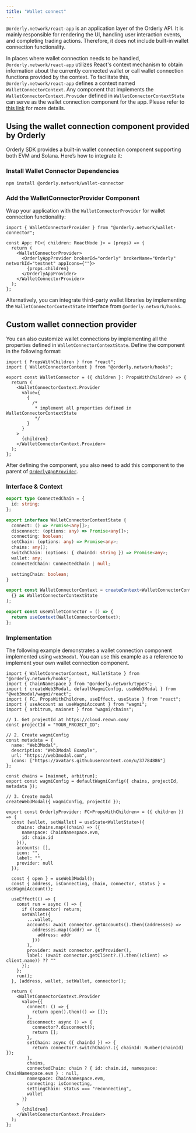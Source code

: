 ```yaml
---
title: "Wallet connect"
---
```


`@orderly.network/react-app` is an application layer of the Orderly API. It is mainly responsible for rendering the UI, handling user interaction events, and completing trading actions. Therefore, it does not include built-in wallet connection functionality.

In places where wallet connection needs to be handled, `@orderly.network/react-app` utilizes React's context mechanism to obtain information about the currently connected wallet or call wallet connection functions provided by the context. To facilitate this, `@orderly.network/react-app` defines a context named `WalletConnectorContext`. Any component that implements the `WalletConnectorContext.Provider` defined in `WalletConnectorContextState` can serve as the wallet connection component for the app. Please refer to [this link](#custom-wallet-connection-provider) for more details.

## Using the wallet connection component provided by Orderly

Orderly SDK provides a built-in wallet connection component supporting both EVM and Solana. Here’s how to integrate it:

### Install Wallet Connector Dependencies

```
npm install @orderly.network/wallet-connector
```

### Add the WalletConnectorProvider Component

Wrap your application with the `WalletConnectorProvider` for wallet connection functionality:

```tsx
import { WalletConnectorProvider } from "@orderly.network/wallet-connector";

const App: FC<{ children: ReactNode }> = (props) => {
  return (
    <WalletConnectorProvider>
      <OrderlyAppProvider brokerId="orderly" brokerName="Orderly" networkId="testnet" appIcons={""}>
        {props.children}
      </OrderlyAppProvider>
    </WalletConnectorProvider>
  );
};
```

Alternatively, you can integrate third-party wallet libraries by implementing the `WalletConnectorContextState`
interface from `@orderly.network/hooks`.

## Custom wallet connection provider

You can also customize wallet connections by implementing all the properties defined in `WalletConnectorContextState`. Define the component in the following format:

```tsx
import { PropsWithChildren } from "react";
import { WalletConnectorContext } from "@orderly.network/hooks";

export const WalletConnector = ({ children }: PropsWithChildren) => {
  return (
    <WalletConnectorContext.Provider
      value={
        {
          /*
           * implement all properties defined in WalletConnectorContextState
           */
        }
      }
    >
      {children}
    </WalletConnectorContext.Provider>
  );
};
```

After defining the component, you also need to add this component to the parent of [`OrderlyAppProvider`](/sdks/react/configuration#orderlyappprovider).

### Interface & Context

```ts
export type ConnectedChain = {
  id: string;
};

export interface WalletConnectorContextState {
  connect: () => Promise<any[]>;
  disconnect: (options: any) => Promise<any[]>;
  connecting: boolean;
  setChain: (options: any) => Promise<any>;
  chains: any[];
  switchChain: (options: { chainId: string }) => Promise<any>;
  wallet: any;
  connectedChain: ConnectedChain | null;

  settingChain: boolean;
}

export const WalletConnectorContext = createContext<WalletConnectorContextState>(
  {} as WalletConnectorContextState
);

export const useWalletConnector = () => {
  return useContext(WalletConnectorContext);
};
```

### Implementation

The following example demonstrates a wallet connection component implemented using `web3modal`. You can use this example as a reference to implement your own wallet connection component.

```tsx
import { WalletConnectorContext, WalletState } from "@orderly.network/hooks";
import { ChainNamespace } from "@orderly.network/types";
import { createWeb3Modal, defaultWagmiConfig, useWeb3Modal } from "@web3modal/wagmi/react";
import { FC, PropsWithChildren, useEffect, useState } from "react";
import { useAccount as useWagmiAccount } from "wagmi";
import { arbitrum, mainnet } from "wagmi/chains";

// 1. Get projectId at https://cloud.reown.com/
const projectId = "YOUR_PROJECT_ID";

// 2. Create wagmiConfig
const metadata = {
  name: "Web3Modal",
  description: "Web3Modal Example",
  url: "https://web3modal.com",
  icons: ["https://avatars.githubusercontent.com/u/37784886"]
};

const chains = [mainnet, arbitrum];
export const wagmiConfig = defaultWagmiConfig({ chains, projectId, metadata });

// 3. Create modal
createWeb3Modal({ wagmiConfig, projectId });

export const OrderlyProvider: FC<PropsWithChildren> = ({ children }) => {
  const [wallet, setWallet] = useState<WalletState>({
    chains: chains.map((chain) => ({
      namespace: ChainNamespace.evm,
      id: chain.id
    })),
    accounts: [],
    icon: "",
    label: "",
    provider: null
  });

  const { open } = useWeb3Modal();
  const { address, isConnecting, chain, connector, status } = useWagmiAccount();

  useEffect(() => {
    const run = async () => {
      if (!connector) return;
      setWallet({
        ...wallet,
        accounts: await connector.getAccounts().then((addresses) =>
          addresses.map((addr) => ({
            address: addr
          }))
        ),
        provider: await connector.getProvider(),
        label: (await connector.getClient?.().then((client) => client.name)) ?? ""
      });
    };
    run();
  }, [address, wallet, setWallet, connector]);

  return (
    <WalletConnectorContext.Provider
      value={{
        connect: () => {
          return open().then(() => []);
        },
        disconnect: async () => {
          connector?.disconnect();
          return [];
        },
        setChain: async ({ chainId }) => {
          return connector?.switchChain?.({ chainId: Number(chainId) });
        },
        chains,
        connectedChain: chain ? { id: chain.id, namespace: ChainNamespace.evm } : null,
        namespace: ChainNamespace.evm,
        connecting: isConnecting,
        settingChain: status === "reconnecting",
        wallet
      }}
    >
      {children}
    </WalletConnectorContext.Provider>
  );
};
```
